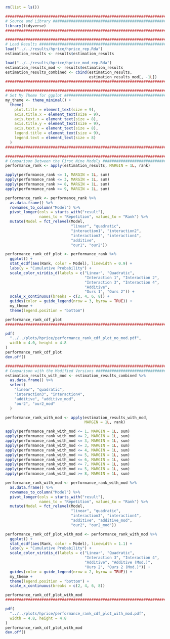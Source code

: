 ```r
rm(list = ls())

########################################################################
# Source and Library ###################################################
library(tidyverse)
########################################################################
```

```r
########################################################################
# Load Results #########################################################
load("../../results/hprice/hprice_rep.Rda")
estimation_results <- results$estimation_results

load("../../results/hprice/hprice_mod_rep.Rda")
estimation_results_mod <- results$estimation_results
estimation_results_combined <- cbind(estimation_results,
                                     estimation_results_mod[, -1L])
########################################################################
```

```r
########################################################################
# Set My Theme for ggplot ##############################################
my_theme <- theme_minimal() +
  theme(
    plot.title = element_text(size = 9),
    axis.title.x = element_text(size = 9),
    axis.text.x = element_text(size = 8),
    axis.title.y = element_text(size = 9),
    axis.text.y = element_text(size = 8),
    legend.title = element_text(size = 9),
    legend.text = element_text(size = 8)
  )
########################################################################
```

```r
########################################################################
# Comparison Between the First Nine Models #############################
performance_rank <- apply(estimation_results, MARGIN = 1L, rank)
```

```r
apply(performance_rank <= 1, MARGIN = 1L, sum)
apply(performance_rank <= 3, MARGIN = 1L, sum)
apply(performance_rank >= 8, MARGIN = 1L, sum)
apply(performance_rank >= 9, MARGIN = 1L, sum)
```

```r
performance_rank <- performance_rank %>% 
  as.data.frame() %>% 
  rownames_to_column("Model") %>% 
  pivot_longer(cols = starts_with("result"), 
               names_to = "Repetition", values_to = "Rank") %>%  
  mutate(Model = fct_relevel(Model, 
                             "linear", "quadratic", 
                             "interaction1", "interaction2", 
                             "interaction3", "interaction4",
                             "additive",
                             "our1", "our2"))
```

```r
performance_rank_cdf_plot <- performance_rank %>% 
  ggplot() +
  stat_ecdf(aes(Rank, color = Model), linewidth = 0.9) + 
  labs(y = "Cumulative Probability") +
  scale_color_viridis_d(labels = c("Linear", "Quadratic",
                                   "Interaction 1", "Interaction 2",
                                   "Interaction 3", "Interaction 4",
                                   "Additive",
                                   "Ours 1", "Ours 2")) +
  scale_x_continuous(breaks = c(2, 4, 6, 8)) + 
  guides(color = guide_legend(nrow = 3, byrow = TRUE)) +
  my_theme +
  theme(legend.position = "bottom")

performance_rank_cdf_plot
########################################################################
```

```r
pdf(
  "../../plots/hprice/performance_rank_cdf_plot_no_mod.pdf",
  width = 4.0, height = 4.8
)
performance_rank_cdf_plot
dev.off()
```

```r
########################################################################
# Comparison with the Modified Versions ################################
estimation_results_with_mod <- estimation_results_combined %>% 
  as.data.frame() %>% 
  select(
    "linear", "quadratic", 
    "interaction3", "interaction4",
    "additive", "additive_mod",
    "our2", "our2_mod"
  )

performance_rank_with_mod <- apply(estimation_results_with_mod, 
                                   MARGIN = 1L, rank)
```

```r
apply(performance_rank_with_mod <= 1, MARGIN = 1L, sum)
apply(performance_rank_with_mod <= 2, MARGIN = 1L, sum)
apply(performance_rank_with_mod <= 3, MARGIN = 1L, sum)
apply(performance_rank_with_mod <= 3, MARGIN = 1L, sum)
apply(performance_rank_with_mod <= 4, MARGIN = 1L, sum)
apply(performance_rank_with_mod <= 5, MARGIN = 1L, sum)
apply(performance_rank_with_mod <= 6, MARGIN = 1L, sum)
apply(performance_rank_with_mod <= 7, MARGIN = 1L, sum)
apply(performance_rank_with_mod >= 5, MARGIN = 1L, sum)
apply(performance_rank_with_mod >= 8, MARGIN = 1L, sum)
```

```r
performance_rank_with_mod <- performance_rank_with_mod %>% 
  as.data.frame() %>% 
  rownames_to_column("Model") %>% 
  pivot_longer(cols = starts_with("result"), 
               names_to = "Repetition", values_to = "Rank") %>%  
  mutate(Model = fct_relevel(Model,
                             "linear", "quadratic", 
                             "interaction3", "interaction4",
                             "additive", "additive_mod",
                             "our2", "our2_mod"))
```

```r
performance_rank_cdf_plot_with_mod <- performance_rank_with_mod %>% 
  ggplot() +
  stat_ecdf(aes(Rank, color = Model), linewidth = 1.1) + 
  labs(y = "Cumulative Probability") +
  scale_color_viridis_d(labels = c("Linear", "Quadratic",
                                   "Interaction 3", "Interaction 4",
                                   "Additive", "Additive (Mod.)",
                                   "Ours 2", "Ours 2 (Mod.)")) +
  guides(color = guide_legend(nrow = 2, byrow = TRUE)) +
  my_theme +
  theme(legend.position = "bottom") +
  scale_x_continuous(breaks = c(2, 4, 6, 8))

performance_rank_cdf_plot_with_mod
########################################################################
```

```r
pdf(
  "../../plots/hprice/performance_rank_cdf_plot_with_mod.pdf",
  width = 4.8, height = 4.8
)
performance_rank_cdf_plot_with_mod
dev.off()
```